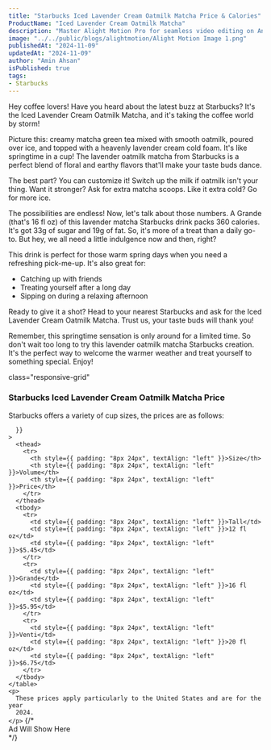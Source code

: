 ```yaml
---
title: "Starbucks Iced Lavender Cream Oatmilk Matcha Price & Calories"
ProductName: "Iced Lavender Cream Oatmilk Matcha" 
description: "Master Alight Motion Pro for seamless video editing on Android, iOS, and Tablets with our ultimate guide, unlocking advanced features and elevating your skills in 2024!"
image: "../../public/blogs/alightmotion/Alight Motion Image 1.png"
publishedAt: "2024-11-09"
updatedAt: "2024-11-09"
author: "Amin Ahsan"
isPublished: true
tags:
- Starbucks
---
```


Hey coffee lovers! Have you heard about the latest buzz at Starbucks? It's the Iced Lavender Cream Oatmilk Matcha, and it's taking the coffee world by storm!

Picture this: creamy matcha green tea mixed with smooth oatmilk, poured over ice, and topped with a heavenly lavender cream cold foam. It's like springtime in a cup! The lavender oatmilk matcha from Starbucks is a perfect blend of floral and earthy flavors that'll make your taste buds dance.

The best part? You can customize it! Switch up the milk if oatmilk isn't your thing. Want it stronger? Ask for extra matcha scoops. Like it extra cold? Go for more ice.

The possibilities are endless! Now, let's talk about those numbers. A Grande (that's 16 fl oz) of this lavender matcha Starbucks drink packs 360 calories. It's got 33g of sugar and 19g of fat.
So, it's more of a treat than a daily go-to. But hey, we all need a little indulgence now and then, right?

This drink is perfect for those warm spring days when you need a refreshing pick-me-up. It's also great for:
- Catching up with friends
- Treating yourself after a long day
- Sipping on during a relaxing afternoon

Ready to give it a shot? Head to your nearest Starbucks and ask for the Iced Lavender Cream Oatmilk Matcha. Trust us, your taste buds will thank you!

Remember, this springtime sensation is only around for a limited time. So don't wait too long to try this lavender oatmilk matcha Starbucks creation. It's the perfect way to welcome the warmer weather and treat yourself to something special. Enjoy!



<style jsx>{`
  @media (min-width: 768px) {
    .responsive-grid {
      display: grid;
      grid-template-columns: 1fr 1fr;
    }
  }
`}</style>

<div
  style={{
    backgroundColor: "#cee3de",
    borderLeft: "3px solid #0c7556",
   padding: "20px",
    paddingTop: "13px", // Add padding to the top
        display: "grid",
        height: "fit-content",
      }} 
      
  class="responsive-grid"

>
  <div>
    <h3>Starbucks Iced Lavender Cream Oatmilk Matcha Price</h3>
    <p>
      Starbucks offers a variety of cup sizes, the prices are as follows:
    </p>
    <table
      style={{
        backgroundColor: "white",
        width: "100%",
        padding: "20px",
        borderCollapse: "collapse",
            borderRadius: "13px",
        
      }}
    >
      <thead>
        <tr>
          <th style={{ padding: "8px 24px", textAlign: "left" }}>Size</th>
          <th style={{ padding: "8px 24px", textAlign: "left" }}>Volume</th>
          <th style={{ padding: "8px 24px", textAlign: "left" }}>Price</th>
        </tr>
      </thead>
      <tbody>
        <tr>
          <td style={{ padding: "8px 24px", textAlign: "left" }}>Tall</td>
          <td style={{ padding: "8px 24px", textAlign: "left" }}>12 fl oz</td>
          <td style={{ padding: "8px 24px", textAlign: "left" }}>$5.45</td>
        </tr>
        <tr>
          <td style={{ padding: "8px 24px", textAlign: "left" }}>Grande</td>
          <td style={{ padding: "8px 24px", textAlign: "left" }}>16 fl oz</td>
          <td style={{ padding: "8px 24px", textAlign: "left" }}>$5.95</td>
        </tr>
        <tr>
          <td style={{ padding: "8px 24px", textAlign: "left" }}>Venti</td>
          <td style={{ padding: "8px 24px", textAlign: "left" }}>20 fl oz</td>
          <td style={{ padding: "8px 24px", textAlign: "left" }}>$6.75</td>
        </tr>
      </tbody>
    </table>
    <p>
      These prices apply particularly to the United States and are for the year
      2024.
    </p>
  </div>
  {/* <div>Ad Will Show Here</div> */}
  <div></div>
</div>

   <style jsx>{`
  .table-container {
    overflow-x: auto;
    position: relative;
  }
  .table-container table {
    border-collapse: collapse;
    width: 30%;
  }
  .table-container th,
  .table-container td {
    border: 1px solid #ddd;
    padding: 2px;
    min-width: 30px;
    font-size: 11px;
  }
  .table-container th:first-child,
  .table-container td:first-child {
    position: sticky;
    left: 0;
    background-color: white;
    z-index: 1;
  }
  @media (max-width: 768px) {
    .table-container th:not(:first-child),
    .table-container td:not(:first-child) {
      min-width: 50px;
    }
  }
`}</style>
